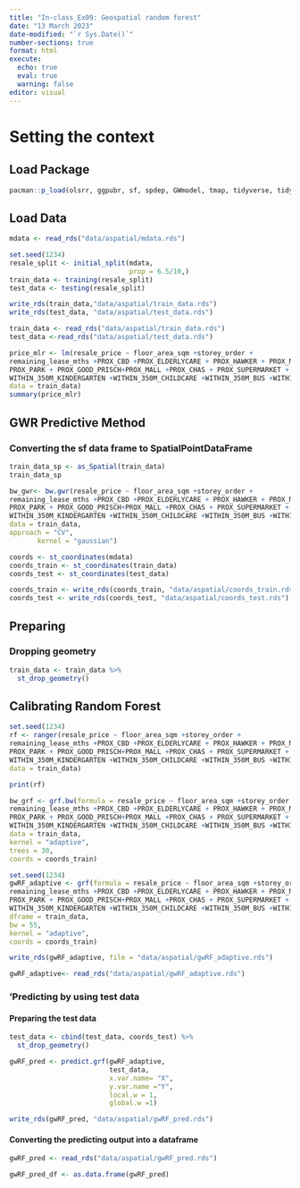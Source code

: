 ```yaml
---
title: "In-class_Ex09: Geospatial random forest"
date: "13 March 2023"
date-modified: "`r Sys.Date()`"
number-sections: true
format: html
execute: 
  echo: true
  eval: true
  warning: false
editor: visual
---
```


# Setting the context

## Load Package

```r
pacman::p_load(olsrr, ggpubr, sf, spdep, GWmodel, tmap, tidyverse, tidymodels, SpatialML, devtools, rsample)
```

## Load Data

```r
mdata <- read_rds("data/aspatial/mdata.rds")
```

```r
set.seed(1234)
resale_split <- initial_split(mdata,
                              prop = 6.5/10,)
train_data <- training(resale_split)
test_data <- testing(resale_split)
```

```r
write_rds(train_data,"data/aspatial/train_data.rds")
write_rds(test_data, "data/aspatial/test_data.rds")
```

```r
train_data <- read_rds("data/aspatial/train_data.rds")
test_data <-read_rds("data/aspatial/test_data.rds")
```

```r
price_mlr <- lm(resale_price ~ floor_area_sqm +storey_order +
remaining_lease_mths +PROX_CBD +PROX_ELDERLYCARE + PROX_HAWKER + PROX_MRT+
PROX_PARK + PROX_GOOD_PRISCH+PROX_MALL +PROX_CHAS + PROX_SUPERMARKET + 
WITHIN_350M_KINDERGARTEN +WITHIN_350M_CHILDCARE +WITHIN_350M_BUS +WITHIN_1KM_PRISCH,
data = train_data)
summary(price_mlr)
```

## GWR Predictive Method

### Converting the sf data frame to SpatialPointDataFrame

```r
train_data_sp <- as_Spatial(train_data)
train_data_sp
```

```r
bw_gwr<- bw.gwr(resale_price ~ floor_area_sqm +storey_order +
remaining_lease_mths +PROX_CBD +PROX_ELDERLYCARE + PROX_HAWKER + PROX_MRT+
PROX_PARK + PROX_GOOD_PRISCH+PROX_MALL +PROX_CHAS + PROX_SUPERMARKET + 
WITHIN_350M_KINDERGARTEN +WITHIN_350M_CHILDCARE +WITHIN_350M_BUS +WITHIN_1KM_PRISCH,
data = train_data,
approach = "CV",
       kernel = "gaussian")
```

```r
coords <- st_coordinates(mdata)
coords_train <- st_coordinates(train_data)
coords_test <- st_coordinates(test_data)
```

```r
coords_train <- write_rds(coords_train, "data/aspatial/coords_train.rds")
coords_test <- write_rds(coords_test, "data/aspatial/coords_test.rds")
```

## Preparing

### Dropping geometry

```r
train_data <- train_data %>%
  st_drop_geometry()
```

## Calibrating Random Forest

```r
set.seed(1234)
rf <- ranger(resale_price ~ floor_area_sqm +storey_order +
remaining_lease_mths +PROX_CBD +PROX_ELDERLYCARE + PROX_HAWKER + PROX_MRT+
PROX_PARK + PROX_GOOD_PRISCH+PROX_MALL +PROX_CHAS + PROX_SUPERMARKET + 
WITHIN_350M_KINDERGARTEN +WITHIN_350M_CHILDCARE +WITHIN_350M_BUS +WITHIN_1KM_PRISCH,
data = train_data)
```

```r
print(rf)
```

```r
bw_grf <- grf.bw(formula = resale_price ~ floor_area_sqm +storey_order +
remaining_lease_mths +PROX_CBD +PROX_ELDERLYCARE + PROX_HAWKER + PROX_MRT+
PROX_PARK + PROX_GOOD_PRISCH+PROX_MALL +PROX_CHAS + PROX_SUPERMARKET + 
WITHIN_350M_KINDERGARTEN +WITHIN_350M_CHILDCARE +WITHIN_350M_BUS +WITHIN_1KM_PRISCH,
data = train_data,
kernel = "adaptive",
trees = 30,
coords = coords_train)
```

```r
set.seed(1234)
gwRF_adaptive <- grf(formula = resale_price ~ floor_area_sqm +storey_order +
remaining_lease_mths +PROX_CBD +PROX_ELDERLYCARE + PROX_HAWKER + PROX_MRT+
PROX_PARK + PROX_GOOD_PRISCH+PROX_MALL +PROX_CHAS + PROX_SUPERMARKET + 
WITHIN_350M_KINDERGARTEN +WITHIN_350M_CHILDCARE +WITHIN_350M_BUS +WITHIN_1KM_PRISCH,
dframe = train_data,
bw = 55,
kernel = "adaptive",
coords = coords_train)
```

```r
write_rds(gwRF_adaptive, file = "data/aspatial/gwRF_adaptive.rds")
```

```r
gwRF_adaptive<- read_rds("data/aspatial/gwRF_adaptive.rds")
```

### 'Predicting by using test data

#### Preparing the test data

```r
test_data <- cbind(test_data, coords_test) %>%
  st_drop_geometry()
```

```r
gwRF_pred <- predict.grf(gwRF_adaptive,
                         test_data,
                         x.var.name= "X",
                         y.var.name ="Y",
                         local.w = 1,
                         global.w =1)
```

```r
write_rds(gwRF_pred, "data/aspatial/gwRF_pred.rds")
```

#### Converting the predicting output into a dataframe

```r
gwRF_pred <- read_rds("data/aspatial/gwRF_pred.rds")
```

```r
gwRF_pred_df <- as.data.frame(gwRF_pred)
```
